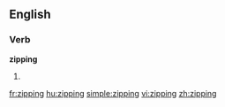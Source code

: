 ==English==

===Verb===
'''zipping'''

# {{present participle of|zip}}

[[fr:zipping]]
[[hu:zipping]]
[[simple:zipping]]
[[vi:zipping]]
[[zh:zipping]]